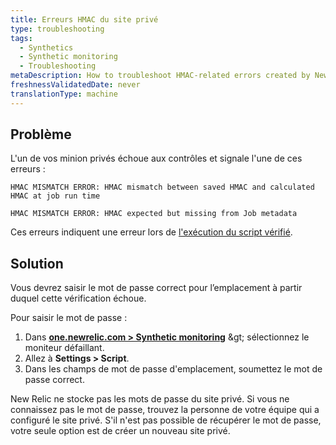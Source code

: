 ```yaml
---
title: Erreurs HMAC du site privé
type: troubleshooting
tags:
  - Synthetics
  - Synthetic monitoring
  - Troubleshooting
metaDescription: How to troubleshoot HMAC-related errors created by New Relic synthetic private minions.
freshnessValidatedDate: never
translationType: machine
---
```


## Problème

L&apos;un de vos minion privés échoue aux contrôles et signale l&apos;une de ces erreurs :

```
HMAC MISMATCH ERROR: HMAC mismatch between saved HMAC and calculated HMAC at job run time
```

```
HMAC MISMATCH ERROR: HMAC expected but missing from Job metadata
```

Ces erreurs indiquent une erreur lors de [l&apos;exécution du script vérifié](/docs/synthetics/new-relic-synthetics/private-locations/verified-script-execution-private-locations).

## Solution

Vous devrez saisir le mot de passe correct pour l’emplacement à partir duquel cette vérification échoue.

Pour saisir le mot de passe :

1. Dans <DNT>**[one.newrelic.com &gt; Synthetic monitoring](https://one.newrelic.com/synthetics-nerdlets)**</DNT> &amp;gt; sélectionnez le moniteur défaillant.
2. Allez à <DNT>**Settings &gt; Script**</DNT>.
3. Dans les champs de mot de passe d&apos;emplacement, soumettez le mot de passe correct.

<Callout variant="tip">
  New Relic ne stocke pas les mots de passe du site privé. Si vous ne connaissez pas le mot de passe, trouvez la personne de votre équipe qui a configuré le site privé. S&apos;il n&apos;est pas possible de récupérer le mot de passe, votre seule option est de créer un nouveau site privé.
</Callout>